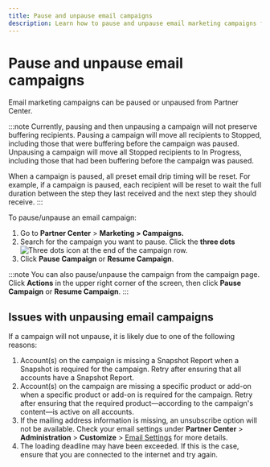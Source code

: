 ```yaml
---
title: Pause and unpause email campaigns
description: Learn how to pause and unpause email marketing campaigns from Partner Center
---
```


# Pause and unpause email campaigns

Email marketing campaigns can be paused or unpaused from Partner Center.

:::note
Currently, pausing and then unpausing a campaign will not preserve buffering recipients. Pausing a campaign will move all recipients to Stopped, including those that were buffering before the campaign was paused. Unpausing a campaign will move all Stopped recipients to In Progress, including those that had been buffering before the campaign was paused.

When a campaign is paused, all preset email drip timing will be reset. For example, if a campaign is paused, each recipient will be reset to wait the full duration between the step they last received and the next step they should receive.
:::

To pause/unpause an email campaign:

1. Go to **Partner Center** > **Marketing > Campaigns.**
2. Search for the campaign you want to pause. Click the **three dots** ![Three dots icon](/img/marketing/marketing-campaigns/three-dots-icon.png) at the end of the campaign row.
3. Click **Pause Campaign** or **Resume Campaign**.

:::note
You can also pause/unpause the campaign from the campaign page. Click **Actions** in the upper right corner of the screen, then click **Pause Campaign** or **Resume Campaign**. 
:::

## Issues with unpausing email campaigns

If a campaign will not unpause, it is likely due to one of the following reasons:

1. Account(s) on the campaign is missing a Snapshot Report when a Snapshot is required for the campaign. Retry after ensuring that all accounts have a Snapshot Report. 
2. Account(s) on the campaign are missing a specific product or add-on when a specific product or add-on is required for the campaign. Retry after ensuring that the required product—according to the campaign's content—is active on all accounts.
3. If the mailing address information is missing, an unsubscribe option will not be available. Check your email settings under **Partner Center** > **Administration** > **Customize** > [Email Settings](https://partners.vendasta.com/customize-design) for more details.
4. The loading deadline may have been exceeded. If this is the case, ensure that you are connected to the internet and try again.